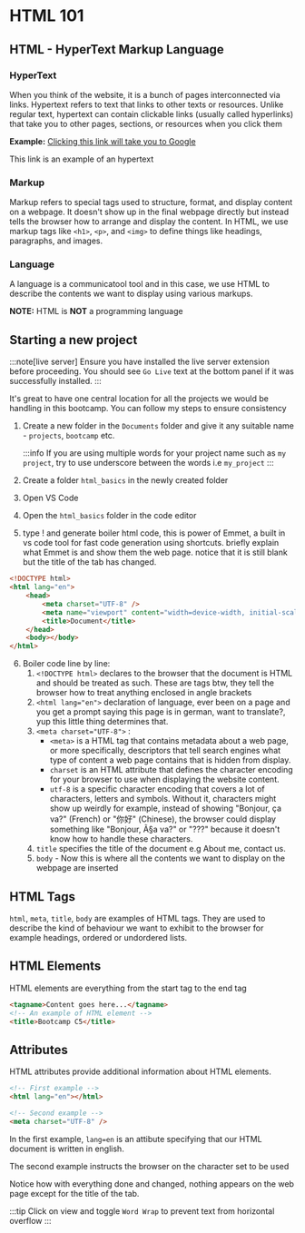 # HTML 101

## HTML - HyperText Markup Language

### HyperText

When you think of the website, it is a bunch of pages interconnected via links. Hypertext refers to text that links to other texts or resources. Unlike regular text, hypertext can contain clickable links (usually called hyperlinks) that take you to other pages, sections, or resources when you click them

**Example:**
[Clicking this link will take you to Google](https://www.google.com)

This link is an example of an hypertext

### Markup

Markup refers to special tags used to structure, format, and display content on a webpage. It doesn't show up in the final webpage directly but instead tells the browser how to arrange and display the content. In HTML, we use markup tags like `<h1>`, `<p>`, and `<img>` to define things like headings, paragraphs, and images.

### Language

A language is a communicatool tool and in this case, we use HTML to describe the contents we want to display using various markups.

**NOTE:** HTML is **NOT** a programming language

## Starting a new project

:::note[live server]
Ensure you have installed the live server extension before proceeding. You should see `Go Live` text at the bottom panel if it was successfully installed.
:::

It's great to have one central location for all the projects we would be handling in this bootcamp. You can follow my steps to ensure consistency

1. Create a new folder in the `Documents` folder and give it any suitable name - `projects`, `bootcamp` etc.

    :::info
    If you are using multiple words for your project name such as `my project`, try to use underscore between the words i.e `my_project`
    :::

2. Create a folder `html_basics` in the newly created folder
3. Open VS Code
4. Open the `html_basics` folder in the code editor
5. type ! and generate boiler html code, this is power of Emmet, a built in vs code tool for fast code generation using shortcuts. briefly explain what Emmet is and show them the web page. notice that it is still blank but the title of the tab has changed.

```html
<!DOCTYPE html>
<html lang="en">
    <head>
        <meta charset="UTF-8" />
        <meta name="viewport" content="width=device-width, initial-scale=1.0" />
        <title>Document</title>
    </head>
    <body></body>
</html>
```

6. Boiler code line by line:
    1. `<!DOCTYPE html>` declares to the browser that the document is HTML and should be treated as such. These are tags btw, they tell the browser how to treat anything enclosed in angle brackets
    2. `<html lang="en">` declaration of language, ever been on a page and you get a prompt saying this page is in german, want to translate?, yup this little thing determines that.
    3. `<meta charset="UTF-8">` :
        - `<meta>` is a HTML tag that contains metadata about a web page, or more specifically, descriptors that tell search engines what type of content a web page contains that is hidden from display.
        - `charset` is an HTML attribute that defines the character encoding for your browser to use when displaying the website content.
        - `utf-8` is a specific character encoding that covers a lot of characters, letters and symbols. Without it, characters might show up weirdly for example, instead of showing "Bonjour, ça va?" (French) or "你好" (Chinese), the browser could display something like "Bonjour, Ã§a va?" or "???" because it doesn't know how to handle these characters.
    4. `title` specifies the title of the document e.g About me, contact us.
    5. `body` - Now this is where all the contents we want to display on the webpage are inserted

## HTML Tags

`html`, `meta`, `title`, `body` are examples of HTML tags. They are used to describe the kind of behaviour we want to exhibit to the browser for example headings, ordered or undordered lists.

## HTML Elements

HTML elements are everything from the start tag to the end tag

```html
<tagname>Content goes here...</tagname>
<!-- An example of HTML element -->
<title>Bootcamp C5</title>
```

## Attributes

HTML attributes provide additional information about HTML elements.

```html
<!-- First example -->
<html lang="en"></html>

<!-- Second example -->
<meta charset="UTF-8" />
```

In the first example, `lang=en` is an attibute specifying that our HTML document is written in english.

The second example instructs the browser on the character set to be used

Notice how with everything done and changed, nothing appears on the web page except for the title of the tab.

:::tip
Click on view and toggle `Word Wrap` to prevent text from horizontal overflow
:::
